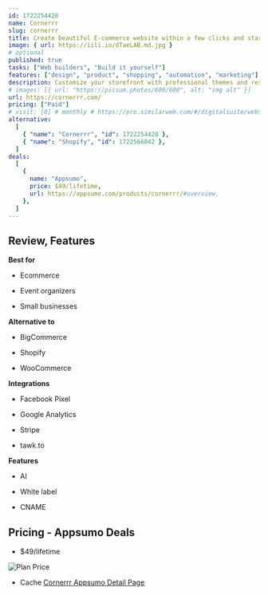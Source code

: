 ```yaml
---
id: 1722254428
name: Cornerrr
slug: cornerrr
title: Create beautiful E-commerce website within a few clicks and start selling
image: { url: https://iili.io/dTaeLAB.md.jpg }
# optional
published: true
tasks: ["Web builders", "Build it yourself"]
features: ["design", "product", "shopping", "automation", "marketing"]
description: Customize your storefront with professional themes and responsive designs. Simplify payment processing and manage inventory efficiently with Cornerrr’s intuitive tools
# images: [{ url: "https://picsum.photos/600/600", alt: "img alt" }]
url: https://cornerrr.com/
pricing: ["Paid"]
# visit: [0] # monthly # https://pro.similarweb.com/#/digitalsuite/websiteanalysis/home
alternative:
  [
    { "name": "Cornerrr", "id": 1722254428 },
    { "name": "Shopify", "id": 1722566042 },
  ]
deals:
  [
    {
      name: "Appsumo",
      price: $49/lifetime,
      url: https://appsumo.com/products/cornerrr/#overview,
    },
  ]
---
```


## Review, Features

**Best for**

- Ecommerce

- Event organizers

- Small businesses

**Alternative to**

- BigCommerce

- Shopify

- WooCommerce

**Integrations**

- Facebook Pixel

- Google Analytics

- Stripe

- tawk.to

**Features**

- AI

- White label

- CNAME

## Pricing - Appsumo Deals

- $49/lifetime

<Img src="https://iili.io/dTM91TJ.png" alt="Plan Price" />

- Cache [Cornerrr Appsumo Detail Page](https://iili.io/dTMHMAu.png)
